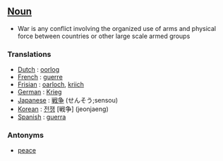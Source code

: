 ==[[Noun]]==

*War is any conflict involving the organized use of arms and physical force between countries or other large scale armed groups

===Translations===

*[[Dutch]] : [[oorlog]]
*[[French]] : [[guerre]]
*[[Frisian]] : [[oarloch]], [[kriich]]
*[[German]] : [[Krieg]]
*[[Japanese]] : [[戦争]] (せんそう;sensou)
*[[Korean]] : [[전쟁]] [戦争] (jeonjaeng)
*[[Spanish]] : [[guerra]]

===Antonyms===

*[[peace]]